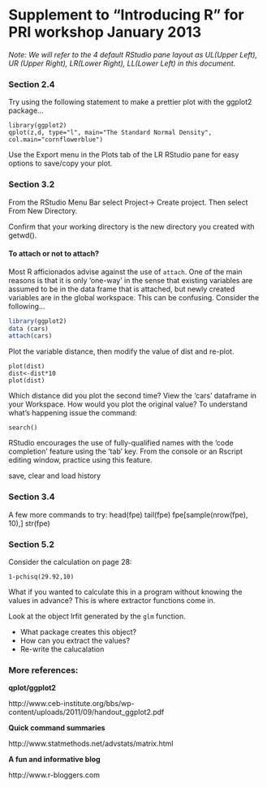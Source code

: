 Supplement to "Introducing R" for PRI workshop January 2013 
===========================================================
*Note: We will refer to the 4 default RStudio pane layout as UL(Upper Left), UR (Upper Right), LR(Lower Right), LL(Lower Left) in this document.*

### Section 2.4
Try using the following statement to make a prettier plot with the ggplot2 package...
```
library(ggplot2)
qplot(z,d, type="l", main="The Standard Normal Density", col.main="cornflowerblue")

```
Use the Export menu in the Plots tab of the LR RStudio pane for easy options to save/copy your plot.

### Section 3.2 

From the RStudio Menu Bar select Project-> Create project. Then select From New Directory.  

Confirm that your working directory is the new directory you created with getwd().

#### To attach or not to attach?
Most R afficionados advise against the use of `attach`.  One of the main reasons is that it is only 'one-way' in the sense that existing variables are assumed to be in the data frame that is attached, but newly created variables are in the global workspace.  This can be confusing.  Consider the following...

```r
library(ggplot2)
data (cars)
attach(cars)
```
Plot the variable distance, then modify the value of dist and re-plot.

```
plot(dist)
dist<-dist*10
plot(dist) 
```

Which distance did you plot the second time?  View the 'cars' dataframe in your Workspace.  How would you plot the original value?   To understand what's happening issue the command:

```
search()
```
RStudio encourages the use of fully-qualified names with the 'code completion' feature using the 'tab' key.   From the console or an Rscript editing window, practice using this feature.  

save, clear and load
history

### Section 3.4

A few more commands to try:
head(fpe)
tail(fpe)
fpe[sample(nrow(fpe), 10),]
str(fpe)

### Section 5.2

Consider the calculation on page 28:
```
1-pchisq(29.92,10)
```

What if you wanted to calculate this in a program without knowing the values in advance?   This is where extractor functions come in.

Look at the object lrfit generated by the `glm` function.  

* What package creates this object?
* How can you extract the values?
* Re-write the calucalation

<!--  1-pchisq(deviance(lrfit), df.residual(lrfit)) -->


### More references:

__qplot/ggplot2__

http://www.ceb-institute.org/bbs/wp-content/uploads/2011/09/handout_ggplot2.pdf

__Quick command summaries__

http://www.statmethods.net/advstats/matrix.html

__A fun and informative blog__

http://www.r-bloggers.com
